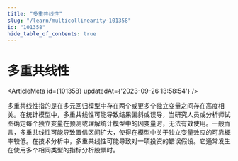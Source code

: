 ```yaml
---
title: "多重共线性"
slug: "/learn/multicollinearity-101358"
id: "101358"
hide_table_of_contents: true
---
```



# 多重共线性

<ArticleMeta id={101358} updatedAt={'2023-09-26 13:58:54'} />
<div className='border-solid border-b border-t-0 my-4 border-[var(--ifm-color-gray-300)]' />

多重共线性指的是在多元回归模型中存在两个或更多个独立变量之间存在高度相关。在统计模型中，多重共线性可能导致结果偏斜或误导，当研究人员或分析师试图确定每个独立变量在预测或理解统计模型中的因变量时，无法有效使用。一般而言，多重共线性可能导致置信区间扩大，使得在模型中关于独立变量效应的可靠概率较低。在技术分析中，多重共线性可能导致对一项投资的错误假设。它通常发生在使用多个相同类型的指标分析股票时。
